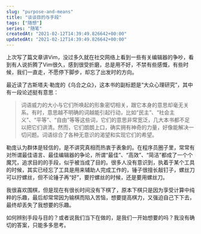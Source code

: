 ```yaml
---
slug: "purpose-and-means"
title: "谈谈目的与手段"
tags: ["随想"]
series: "随笔"
createdAt: "2021-02-12T14:39:49.826642+00:00"
updatedAt: "2021-02-12T14:39:49.826642+00:00"
---
```


上次写了篇文章讲Vim，没过多久就在社交网络上看到一些有关编辑器的争吵，看到有人说折腾了Vim很久，感到很受折磨，总是用不好，不禁有些感慨，有些时候，我们一直走，不愿停下脚步，却忘了出发时的方向。

最近读了古斯塔夫·勒庞的《乌合之众》，这本书的副标题是“大众心理研究”，其中有一段论述挺有意思：

> 词语威力的大小与它们所唤起的形象密切相关，跟它本身的意思却毫无关系。有时，意思越不明确的词越能引起行动，比如“民主”、“社会主义”、“平等”、“自由”等等这些词，它们的意思非常宽泛，几大本书都不足以把它们讲清。然而，它们朗朗上口，确实拥有神奇的力量，好像能解决一切问题。词语综合了各种无意识的渴望和实现它们的希望。

勒庞认为群体是轻信的，是不讲究真相而热衷于表象的。在程序员圈子里，常常有对所谓最佳语言、最佳编辑器的争论，所谓“最佳”、“高效”、“简洁”都成了一个个魔咒，追求目的的手段，似乎被当成了目的。很多人没有意识到，执着于某个工具的时候，其实已经忘了工具是用来辅助人完成工作的，锤子很擅长敲钉子，螺丝刀可以拧螺丝，但不论锤子再“好”，要拧螺丝的时候，还是要用螺丝刀。

我很喜欢围棋，但是现在有很长时间没有下棋了，原本下棋只是因为享受计算中纯粹的乐趣，最后却常常因为输棋而陷入苦恼，想要提高棋力，又强迫自己下下去，最终却丢失了我想要的乐趣。

如何辨别手段与目的？或者说我们当下在做的，是我们一开始想要的吗？我没有确切的答案，只能多多思考。
